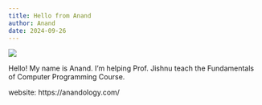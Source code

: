 ```yaml
---
title: Hello from Anand
author: Anand
date: 2024-09-26
---
```


![](images/anand-cover.jpg)

Hello! My name is Anand. I'm helping Prof. Jishnu teach the Fundamentals of Computer Programming Course.

website: https://anandology.com/